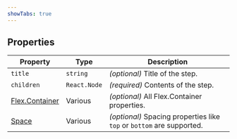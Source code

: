 ```yaml
---
showTabs: true
---
```


## Properties

| Property                                            | Type         | Description                                                           |
| --------------------------------------------------- | ------------ | --------------------------------------------------------------------- |
| `title`                                             | `string`     | _(optional)_ Title of the step.                                       |
| `children`                                          | `React.Node` | _(required)_ Contents of the step.                                    |
| [Flex.Container](/uilib/components/flex/container/) | Various      | _(optional)_ All Flex.Container properties.                           |
| [Space](/uilib/components/space/properties)         | Various      | _(optional)_ Spacing properties like `top` or `bottom` are supported. |
